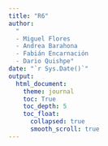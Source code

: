 ---
title: "R6"
author: 
  "
  - Miguel Flores
  - Andrea Barahona
  - Fabián Encarnación
  - Dario Quishpe"
date: "`r Sys.Date()`"
output: 
  html_document:
    theme: journal
    toc: True
    toc_depth: 5
    toc_float:  
      collapsed: true     
      smooth_scroll: true
---
